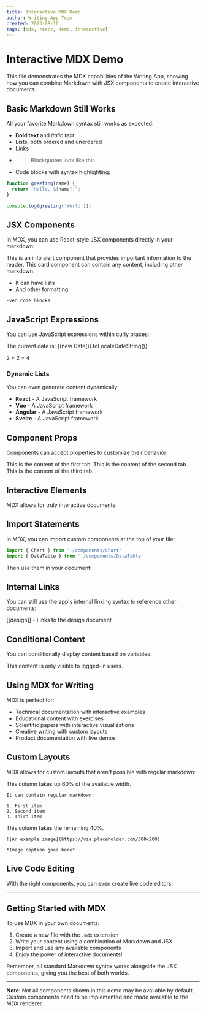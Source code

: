 ```yaml
---
title: Interactive MDX Demo
author: Writing App Team
created: 2023-08-10
tags: [mdx, react, demo, interactive]
---
```


# Interactive MDX Demo

This file demonstrates the MDX capabilities of the Writing App, showing how you can combine Markdown with JSX components to create interactive documents.

## Basic Markdown Still Works

All your favorite Markdown syntax still works as expected:

- **Bold text** and *italic text*
- Lists, both ordered and unordered
- [Links](https://example.com)
- > Blockquotes look like this
- Code blocks with syntax highlighting:

```javascript
function greeting(name) {
  return `Hello, ${name}!`;
}

console.log(greeting('World'));
```

## JSX Components

In MDX, you can use React-style JSX components directly in your markdown:

<Alert variant="info">
  This is an info alert component that provides important information to the reader.
</Alert>

<Card title="Interactive Card Component">
  This card component can contain any content, including other markdown.
  
  - It can have lists
  - And other formatting

  ```
  Even code blocks
  ```
</Card>

## JavaScript Expressions

You can use JavaScript expressions within curly braces:

The current date is: {(new Date()).toLocaleDateString()}

2 + 2 = 4

### Dynamic Lists

You can even generate content dynamically:

<ul>
  <li><strong>React</strong> - A JavaScript framework</li>
  <li><strong>Vue</strong> - A JavaScript framework</li>
  <li><strong>Angular</strong> - A JavaScript framework</li>
  <li><strong>Svelte</strong> - A JavaScript framework</li>
</ul>

## Component Props

Components can accept properties to customize their behavior:

<Tabs>
  <TabPanel label="First Tab">
    This is the content of the first tab.
  </TabPanel>
  <TabPanel label="Second Tab">
    This is the content of the second tab.
  </TabPanel>
  <TabPanel label="Third Tab">
    This is the content of the third tab.
  </TabPanel>
</Tabs>

## Interactive Elements

MDX allows for truly interactive documents:

<Counter startValue={0} />

<ColorPicker defaultColor="#3366FF" />

## Import Statements

In MDX, you can import custom components at the top of your file:

```jsx
import { Chart } from './components/Chart'
import { DataTable } from './components/DataTable'
```

Then use them in your document:

<Chart type="bar" title="Sample Chart" />

## Internal Links

You can still use the app's internal linking syntax to reference other documents:

[[design]] - Links to the design document

## Conditional Content

You can conditionally display content based on variables:

<RestrictedContent>
  This content is only visible to logged-in users.
</RestrictedContent>

## Using MDX for Writing

MDX is perfect for:

- Technical documentation with interactive examples
- Educational content with exercises
- Scientific papers with interactive visualizations
- Creative writing with custom layouts
- Product documentation with live demos

## Custom Layouts

MDX allows for custom layouts that aren't possible with regular markdown:

<TwoColumnLayout>
  <Column width="60%">
    This column takes up 60% of the available width.
    
    It can contain regular markdown:
    
    1. First item
    2. Second item
    3. Third item
  </Column>
  <Column width="40%">
    This column takes the remaining 40%.
    
    ![An example image](https://via.placeholder.com/300x200)
    
    *Image caption goes here*
  </Column>
</TwoColumnLayout>

## Live Code Editing

With the right components, you can even create live code editors:

<CodeEditor
  language="javascript"
  code="function sayHello(name) { return 'Hello, ' + name; }"
/>

---

## Getting Started with MDX

To use MDX in your own documents:

1. Create a new file with the `.mdx` extension
2. Write your content using a combination of Markdown and JSX
3. Import and use any available components
4. Enjoy the power of interactive documents!

Remember, all standard Markdown syntax works alongside the JSX components, giving you the best of both worlds.

---

**Note**: Not all components shown in this demo may be available by default. Custom components need to be implemented and made available to the MDX renderer. 